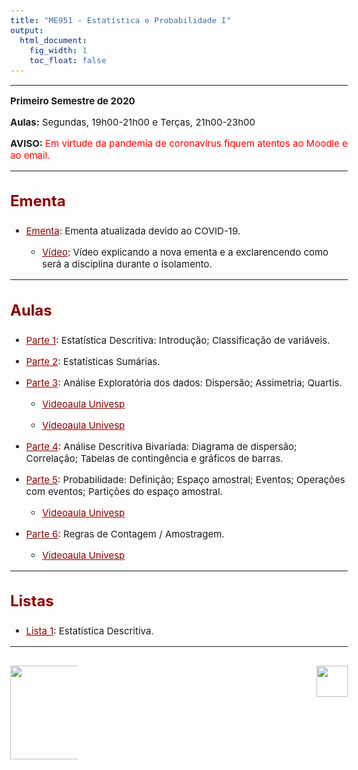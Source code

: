 ```yaml
---
title: "ME951 - Estatística e Probabilidade I"
output:
  html_document:
    fig_width: 1
    toc_float: false
---
```


<style type="text/css">
.nav.navbar-nav.navbar-right a {
    color: white;
}
.navbar {
  background-color:maroon;
  border-color:black;
}
.navbar-brand {
color:black!important;
}
body{ /* Normal  */
      font-size: 15px;
  }
h1.title {
  font-size: 30px;
}
h3 { /* Header 3 */
  font-size: 24px;
  color: DarkRed;
}
</style>

<style>
a:link {
    color: darkred;
}
a:visited {
    color: darkred;
}
a:hover {
    color: blue;
}
.column-f1{
  float: left;
  width: 20%;
  text-align: left;
}
.column-f2{
  float: right;
  width: 20%;
  text-align: right;
}
</style>

----

**Primeiro Semestre de 2020**

**Aulas:** Segundas, 19h00-21h00 e Terças, 21h00-23h00

**AVISO:**<span style="color:red"> Em virtude da pandemia de coronavírus fiquem atentos ao Moodle e ao email.  

----

### **Ementa**

- [Ementa](Disciplinas/ME_951_1s2020/EmentaNew.pdf): Ementa atualizada devido ao COVID-19.

    - [Vídeo](https://youtu.be/J-N6LGQkAtA): Vídeo explicando a nova ementa e a exclarencendo como será a disciplina durante o isolamento.

<!-- - [Cronograma](Disciplinas/ME_951_1s2020/Cronograma.pdf) -->

----

### **Aulas**

- [Parte 1](Disciplinas/ME_951_1s2019/Parte1.pdf): Estatística Descritiva: Introdução; Classificação de variáveis. 

- [Parte 2](Disciplinas/ME_951_1s2019/Parte2.pdf): Estatísticas Sumárias. 

- [Parte 3](Disciplinas/ME_951_1s2019/Parte3.pdf):  Análise Exploratória dos dados: Dispersão; Assimetria; Quartis. 

     - [Videoaula Univesp](https://integra.univesp.br/courses/2726/pages/videoaula-13-distribuicao-de-frequencia?module_item_id=211124) 
     
     - [Videoaula Univesp](https://integra.univesp.br/courses/2726/pages/videoaula-15-medidas-de-posicao-e-dispersao?module_item_id=211128)
 
</p>

- [Parte 4](Disciplinas/ME_951_1s2019/Parte4.pdf): Análise Descritiva Bivariada: Diagrama de dispersão; Correlação; Tabelas de contingência e gráficos de barras. 

- [Parte 5](Disciplinas/ME_951_1s2019/Parte5.pdf): Probabilidade: Definição; Espaço amostral; Eventos; Operações com eventos; Partições do espaço amostral.

     - [Videoaula Univesp](https://integra.univesp.br/courses/2726/pages/videoaula-2-probabilidade-conceitos-fundamentais?module_item_id=211198)
 
</p>

- [Parte 6](Disciplinas/ME_951_1s2019/Parte6.pdf): Regras de Contagem / Amostragem.

     - [Videoaula Univesp](https://integra.univesp.br/courses/2726/pages/videoaula-4-contagem?module_item_id=211202)

<!-- </p> -->

<!-- - [Parte 7](Disciplinas/ME_951_1s2019/Parte7.pdf):  Probabilidade Condicional; Independência de Eventos; Teorema de Bayes. -->

<!--     - [Videoaula Univesp](https://integra.univesp.br/courses/2726/pages/videoaula-5-teoremas-de-probabilidade?module_item_id=211175) -->

<!-- </p> -->

<!-- - [Parte 8](Disciplinas/ME_951_1s2019/Parte8.pdf): Teorema de Bayes. -->

<!-- - [Parte 9](Disciplinas/ME_951_1s2019/Parte9.pdf): Variáveis aleatórias discretas; Distribuições de Probabilidade Discreta; Função de Distribuição Acumulada (FDA); Valor esperado e variância. -->

<!-- - [Parte 10](Disciplinas/ME_951_1s2019/Parte10.pdf): Distribuições discretas: Uniforme, Bernoulli e Binomial. -->

<!-- - [Parte 11](Disciplinas/ME_951_1s2019/Parte11.pdf): Distribuições discretas: Geométrica, Hipergeométrica e Poisson; Aproximação da Binomial pela Poisson. -->

<!-- - [Parte 12](Disciplinas/ME_951_1s2019/Parte12.pdf): Variáveis aleatórias contínuas: Função de densidade; Função de Distribuição Acumulada (FDA); Valor esperado e variância. -->

<!-- - [Parte 13](Disciplinas/ME_951_1s2019/Parte13.pdf): Distribuições contínuas: Uniforme, Exponencial e Normal; Aproximação da Binomial pela Normal. Distribuições contínuas: Gamma e Beta. -->

<!-- - [Parte 14](Disciplinas/ME_951_1s2019/Parte14.pdf): Noções de Inferência Estatística. -->

<!-- - [Parte 15](Disciplinas/ME_951_1s2019/Parte15.pdf): Intervalo de confiança. Intervalo de confiança para proporção.   -->

<!-- - [Parte 16](Disciplinas/ME_951_1s2019/Parte16.pdf): Intervalo de confiança para a média populacional.   -->

<!-- - [Parte 17](Disciplinas/ME_951_1s2019/Parte17.pdf): Teste de Hipóteses: Introdução.  -->

<!-- - [Parte 18](Disciplinas/ME_951_1s2019/Parte18.pdf): Teste de Hipóteses: para médias e proporções. -->

<!-- - [Parte 19](Disciplinas/ME_951_1s2019/Parte19.pdf): Inferência para duas populações: Intervalo de confiança. -->

<!-- - [Parte 20](Disciplinas/ME_951_1s2019/Parte20.pdf): Inferência para duas populações: Teste de Hipóteses. -->

----

### **Listas**

<!-- - [Tabelas das distribuições](Disciplinas/ME_951_1s2019/Tabelas.pdf): Tabelas para serem usadas na resolução dos exercícios. -->

- [Lista 1](Disciplinas/ME_951_1s2020/Lista1.pdf): Estatística Descritiva. 

<!-- - [Lista 2](Disciplinas/ME_951_1s2020/Lista2.pdf): Probabilidade. -->

<!-- - [Lista 3](Disciplinas/ME_951_1s2020/Lista3.pdf): Variáveis Aleatórias Discretas. -->

<!-- - [Lista 4](Disciplinas/ME_951_1s2020/Lista4.pdf): Variáveis Aleatórias Contínuas.  -->

<!-- - [Lista 5](Disciplinas/ME_951_1s2020/Lista5.pdf): Variáveis Aleatórias Contínuas e IC para proporção. -->

<!-- - [Lista 6](Disciplinas/ME_951_1s2020/Lista6.pdf): Intervalo de confiança.  -->

<!-- - [Lista 7](Disciplinas/ME_951_1s2020/Lista7.pdf): Teste de Hipóteses.  -->

----

<div id="footer">
<p>
<div class="column-f1">
![](imagens/logo-unicamp1.png){width=150px}
</div>
<div class="column-f2">
![](imagens/logoimecc1.png){width=50px}
</div>
</p>
</div>